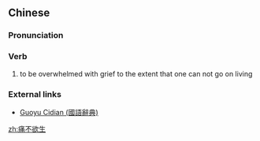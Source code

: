 ==Chinese==
{{zh-forms}}

===Pronunciation===
{{zh-pron
|m=tòng 不 yù shēng
|c=tung3 bat1 juk6 sang1
|cat=v
}}

===Verb===
{{zh-verb}}

# to be overwhelmed with grief to the extent that one can not go on living

===External links===
* [http://140.111.34.46/cgi-bin/dict/GetContent.cgi?Database=dict&DocNum=45135&GraphicWord=yes&QueryString=痛不欲生 Guoyu Cidian (國語辭典)]

[[zh:痛不欲生]]